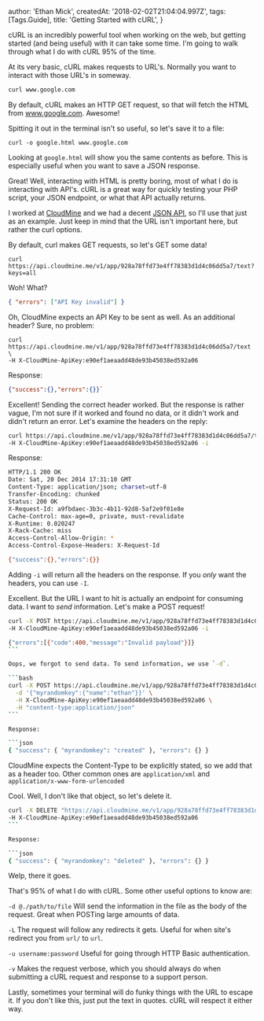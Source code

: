 
  author: 'Ethan Mick',
  createdAt: '2018-02-02T21:04:04.997Z',
  tags: [Tags.Guide],
  title: 'Getting Started with cURL',
}


cURL is an incredibly powerful tool when working on the web, but getting
started (and being useful) with it can take some time. I'm going to
walk through what I do with cURL 95% of the time.

At its very basic, cURL makes requests to URL's. Normally you want to
interact with those URL's in someway.

```bash
curl www.google.com
```

By default, cURL makes an HTTP GET request, so that will fetch the HTML
from www.google.com. Awesome!

Spitting it out in the terminal isn't so useful, so let's save it to a
file:

```
curl -o google.html www.google.com
```

Looking at `google.html` will show you the same contents as before. This
is especially useful when you want to save a JSON response.

Great! Well, interacting with HTML is pretty boring, most of what I do
is interacting with API's. cURL is a great way for quickly testing your
PHP script, your JSON endpoint, or what that API actually returns.

I worked at [CloudMine](https://cloudmine.me/) and we had a decent [JSON
API](https://cloudmine.me/docs/api), so I'll use that just as an
example. Just keep in mind that the URL isn't important here, but
rather the curl options.

By default, curl makes GET requests, so let's GET some data!

    curl https://api.cloudmine.me/v1/app/928a78ffd73e4ff78383d1d4c06dd5a7/text?keys=all

Woh! What?

```json
{ "errors": ["API Key invalid"] }
```

Oh, CloudMine expects an API Key to be sent as well. As an additional
header? Sure, no problem:

    curl https://api.cloudmine.me/v1/app/928a78ffd73e4ff78383d1d4c06dd5a7/text \
    -H X-CloudMine-ApiKey:e90ef1aeaadd48de93b45038ed592a06

Response:

```json
{"success":{},"errors":{}}`
```

Excellent! Sending the correct header worked. But the response is rather
vague, I'm not sure if it worked and found no data, or it didn't work
and didn't return an error. Let's examine the headers on the reply:

```bash
curl https://api.cloudmine.me/v1/app/928a78ffd73e4ff78383d1d4c06dd5a7/text \
-H X-CloudMine-ApiKey:e90ef1aeaadd48de93b45038ed592a06 -i
```

Response:

```bash
HTTP/1.1 200 OK
Date: Sat, 20 Dec 2014 17:31:10 GMT
Content-Type: application/json; charset=utf-8
Transfer-Encoding: chunked
Status: 200 OK
X-Request-Id: a9fbdaec-3b3c-4b11-92d8-5af2e9f01e8e
Cache-Control: max-age=0, private, must-revalidate
X-Runtime: 0.020247
X-Rack-Cache: miss
Access-Control-Allow-Origin: *
Access-Control-Expose-Headers: X-Request-Id

{"success":{},"errors":{}}
```

Adding `-i` will return all the headers on the response. If you _only_
want the headers, you can use `-I`.

Excellent. But the URL I want to hit is actually an endpoint for
consuming data. I want to _send_ information. Let's make a POST
request!

````bash
curl -X POST https://api.cloudmine.me/v1/app/928a78ffd73e4ff78383d1d4c06dd5a7/text \
-H X-CloudMine-ApiKey:e90ef1aeaadd48de93b45038ed592a06 -i

{"errors":[{"code":400,"message":"Invalid payload"}]}
```

Oops, we forgot to send data. To send information, we use `-d`.

```bash
curl -X POST https://api.cloudmine.me/v1/app/928a78ffd73e4ff78383d1d4c06dd5a7/text \
  -d '{"myrandomkey":{"name":"ethan"}}' \
  -H X-CloudMine-ApiKey:e90ef1aeaadd48de93b45038ed592a06 \
  -H "content-type:application/json"
```

Response:

```json
{ "success": { "myrandomkey": "created" }, "errors": {} }
````

CloudMine expects the Content-Type to be explicitly stated, so we add
that as a header too. Other common ones are `application/xml` and
`application/x-www-form-urlencoded`

Cool. Well, I don't like that object, so let's delete it.

````bash
curl -X DELETE "https://api.cloudmine.me/v1/app/928a78ffd73e4ff78383d1d4c06dd5a7/data?keys=myrandomkey" \
-H X-CloudMine-ApiKey:e90ef1aeaadd48de93b45038ed592a06
```

Response:

```json
{ "success": { "myrandomkey": "deleted" }, "errors": {} }
````

Welp, there it goes.

That's 95% of what I do with cURL. Some other useful options to know
are:

`-d @./path/to/file` Will send the information in the file as the body
of the request. Great when POSTing large amounts of data.

`-L` The request will follow any redirects it gets. Useful for when
site's redirect you from `url/` to `url`.

`-u username:password` Useful for going through HTTP Basic
authentication.

`-v` Makes the request verbose, which you should always do when
submitting a cURL request and response to a support person.

Lastly, sometimes your terminal will do funky things with the URL to
escape it. If you don't like this, just put the text in quotes. cURL
will respect it either way.
